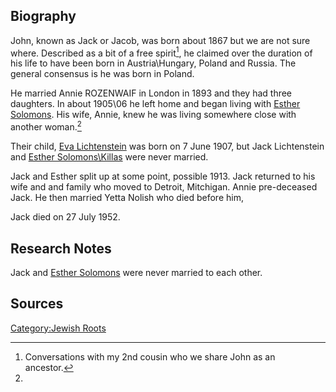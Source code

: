 [[Category:Jewish Roots]]
== Biography ==
John, known as Jack or Jacob, was born about 1867 but we are not sure where.  Described as a bit of a free spirit<ref name="convo CS">
Conversations with my 2nd cousin who we share John as an ancestor.
</ref>, he claimed over the duration of his life to have been born in Austria\Hungary, Poland and Russia.  The general consensus is he was born in Poland.

He married Annie ROZENWAIF in London in 1893 and they had three daughters.  In about 1905\06 he left home and began living with  [[Solomons-287 | Esther Solomons]].  His wife, Annie, knew he was living somewhere close with another woman.<ref name="convo CS" />

Their child, [[Lichtenstein-152 | Eva Lichtenstein]] was born on 7 June 1907, but Jack Lichtenstein and [[Solomons-287 | Esther Solomons\Killas]] were never married.

Jack and Esther split up at some point, possible 1913.  Jack returned to his wife and and family who moved to Detroit, Mitchigan.  Annie pre-deceased Jack.  He then married Yetta Nolish who died before him,  

Jack died on 27 July 1952.

== Research Notes ==
Jack and [[Solomons-287 | Esther Solomons]] were never married to each other.

== Sources ==
<references />